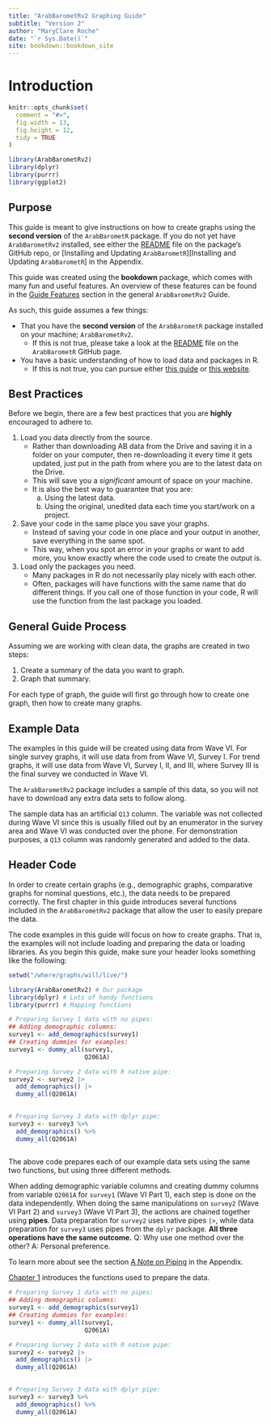 ```yaml
---
title: "ArabBarometRv2 Graphing Guide"
subtitle: "Version 2"
author: "MaryClare Roche"
date: "`r Sys.Date()`"
site: bookdown::bookdown_site
---
```


# Introduction {#introduction .unnumbered}

```r
knitr::opts_chunk$set(
  comment = "#>",
  fig.width = 13,
  fig.height = 12,
  tidy = TRUE
)
```

```r

library(ArabBarometRv2)
library(dplyr)
library(purrr)
library(ggplot2)

```

## Purpose {.unnumbered}

This guide is meant to give instructions on how to create graphs using the **second version** of the `ArabBarometR` package. If you do not yet have `ArabBarometRv2` installed, see either the [README](https://github.com/Arab-Barometer/ArabBarometR#readme) file on the package's GitHub repo, or [Installing and Updating `ArabBarometR`][Installing and Updating `ArabBarometR`] in the Appendix.

This guide was created using the **bookdown** package, which comes with many fun and useful features. An overview of these features can be found in the [Guide Features](https://arab-barometer.github.io/ArabBarometR-Guide/guide-features.html) section in the general `ArabBarometRv2` Guide.

As such, this guide assumes a few things:

-   That you have the **second version** of the `ArabBarometR` package installed on your machine; `ArabBarometRv2`.
    -   If this is not true, please take a look at the [README](https://github.com/Arab-Barometer/ArabBarometR#readme) file on the `ArabBarometR` GitHub page.
-   You have a basic understanding of how to load data and packages in R.
    -   If this is not true, you can pursue either [this guide](http://www.r-tutor.com/r-introduction/data-frame/data-import) or [this website](https://www.google.com/search?q=How+to+load+data+in+R&source=hp&ei=YKrYYb_1LLLH_Qanq6OICA&iflsig=ALs-wAMAAAAAYdi4cEgcmgRSgizOG8Zt8g7jSThX-RHp&ved=0ahUKEwi_pYruxKD1AhWyY98KHafVCIEQ4dUDCAk&uact=5&oq=How+to+load+data+in+R&gs_lcp=Cgdnd3Mtd2l6EAMyBQgAEIAEMgUIABCABDIFCAAQgAQyBQgAEIAEMgUIABCABDIFCAAQgAQyBQgAEIAEMgUIABCABDIGCAAQFhAeMgYIABAWEB46DgguEIAEELEDEMcBEKMCOgsIABCABBCxAxCDAToICAAQgAQQsQM6CwguEIAEEMcBEKMCOgUILhCABDoICC4QgAQQsQM6BQgAELEDUKAHWKIdYO4eaAFwAHgAgAFWiAGJCpIBAjIxmAEAoAEBsAEA&sclient=gws-wiz).

## Best Practices {.unnumbered}

Before we begin, there are a few best practices that you are **highly** encouraged to adhere to.

1. Load you data directly from the source.
    + Rather than downloading AB data from the Drive and saving it in a folder on your computer, then re-downloading it every time it gets updated, just put in the path from where you are to the latest data on the Drive.
    + This will save you a *significant* amount of space on your machine.
    + It is also the best way to guarantee that you are:
      a. Using the latest data.
      b. Using the original, unedited data each time you start/work on a project.
2. Save your code in the same place you save your graphs.
    + Instead of saving your code in one place and your output in another, save everything in the same spot.
    + This way, when you spot an error in your graphs or want to add more, you know exactly where the code used to create the output is.
3. Load only the packages you need.
    + Many packages in R do not necessarily play nicely with each other.
    + Often, packages will have functions with the same name that do different things. If you call one of those function in your code, R will use the function from the last package you loaded.
  
## General Guide Process {.unnumbered}

Assuming we are working with clean data, the graphs are created in two steps:

1.  Create a summary of the data you want to graph.
2.  Graph that summary.

For each type of graph, the guide will first go through how to create one graph, then how to create many graphs.

## Example Data {.unnumbered}

The examples in this guide will be created using data from Wave VI. For single survey graphs, it will use data from from Wave VI, Survey I. For trend graphs, it will use data from Wave VI, Survey I, II, and III, where Survey III is the final survey we conducted in Wave VI.

The `ArabBarometRv2` package includes a sample of this data, so you will not have to download any extra data sets to follow along.

The sample data has an artificial `Q13` column. The variable was not collected during Wave VI since this is usually filled out by an enumerator in the survey area and Wave VI was conducted over the phone. For demonstration purposes, a `Q13` column was randomly generated and added to the data.

## Header Code {#headercode .unnumbered}

In order to create certain graphs (e.g., demographic graphs, comparative graphs for nominal questions, etc.), the data needs to be prepared correctly. The first chapter in this guide introduces several functions included in the `ArabBarometRv2` package that allow the user to easily prepare the data.

The code examples in this guide will focus on how to create graphs. That is, the examples will not include loading and preparing the data or loading libraries. As you begin this guide, make sure your header looks something like the following:

```r

setwd("/where/graphs/will/live/")

library(ArabBarometRv2) # Our package
library(dplyr) # Lots of handy functions
library(purrr) # Mapping functions

# Preparing Survey 1 data with no pipes:
## Adding demographic columns:
survey1 <- add_demographics(survey1)
## Creating dummies for examples:
survey1 <- dummy_all(survey1,
                     Q2061A)

# Preparing Survey 2 data with R native pipe:
survey2 <- survey2 |> 
  add_demographics() |> 
  dummy_all(Q2061A)
  

# Preparing Survey 3 data with dplyr pipe:
survey3 <- survey3 %>%
  add_demographics() %>%
  dummy_all(Q2061A)
  
```

The above code prepares each of our example data sets using the same two functions, but using three different methods.

When adding demographic variable columns and creating dummy columns from variable `Q2061A` for `survey1` (Wave VI Part 1), each step is done on the data independently. When doing the same manipulations on `survey2` (Wave VI Part 2) and `survey3` (Wave VI Part 3), the actions are chained together using **pipes**. Data preparation for `survey2` uses native pipes `|>`, while data preparation for `survey3` uses pipes from the `dplyr` package. **All three operations have the same outcome.** Q: Why use one method over the other? A: Personal preference.

To learn more about see the section [A Note on Piping](#piping-note) in the Appendix.


[Chapter 1](#prepare-data) introduces the functions used to prepare the data.


```r

# Preparing Survey 1 data with no pipes:
## Adding demographic columns:
survey1 <- add_demographics(survey1)
## Creating dummies for examples:
survey1 <- dummy_all(survey1,
                     Q2061A)

# Preparing Survey 2 data with R native pipe:
survey2 <- survey2 |> 
  add_demographics() |> 
  dummy_all(Q2061A)
  

# Preparing Survey 3 data with dplyr pipe:
survey3 <- survey3 %>%
  add_demographics() %>%
  dummy_all(Q2061A)
  


```

